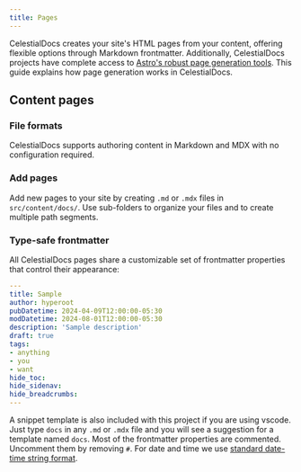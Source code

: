 ```yaml
---
title: Pages
---
```


CelestialDocs creates your site's HTML pages from your content, offering flexible options through Markdown frontmatter. Additionally, CelestialDocs projects have complete access to [Astro's robust page generation tools](https://docs.astro.build/en/basics/astro-pages/). This guide explains how page generation works in CelestialDocs.

## Content pages

### File formats

CelestialDocs supports authoring content in Markdown and MDX with no configuration required. 

### Add pages

Add new pages to your site by creating `.md` or `.mdx` files in `src/content/docs/`. Use sub-folders to organize your files and to create multiple path segments.

### Type-safe frontmatter

All CelestialDocs pages share a customizable set of frontmatter properties that control their appearance:

```yaml
---
title: Sample
author: hyperoot
pubDatetime: 2024-04-09T12:00:00-05:30
modDatetime: 2024-08-01T12:00:00-05:30 
description: 'Sample description'
draft: true
tags:
- anything
- you
- want
hide_toc: 
hide_sidenav: 
hide_breadcrumbs: 
---
```

A snippet template is also included with this project if you are using vscode. Just type `docs` in any `.md` or `.mdx` file and you will see a suggestion for a template named `docs`. Most of the frontmatter properties are commented. Uncomment them by removing `#`. For date and time we use [standard date-time string format](https://developer.mozilla.org/en-US/docs/Web/JavaScript/Reference/Global_Objects/Date#date_time_string_format).